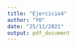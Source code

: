 ```yaml
---
title: "Ejercicio4"
author: "YO"
date: "25/11/2021"
output: pdf_document
---
```


\newpage
\section{Ejercicio 4}

